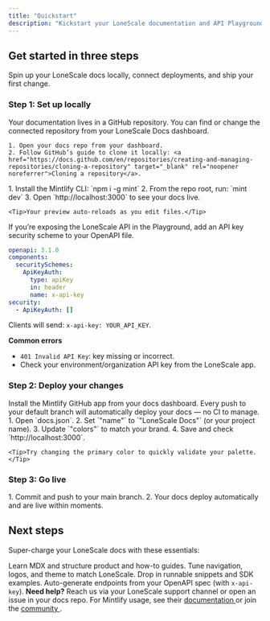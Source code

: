 ```yaml
---
title: "Quickstart"
description: "Kickstart your LoneScale documentation and API Playground in minutes"
---
```


## Get started in three steps

Spin up your LoneScale docs locally, connect deployments, and ship your first change.

### Step 1: Set up locally

<AccordionGroup>
  <Accordion icon="copy" title="Clone your docs">
    Your documentation lives in a GitHub repository. You can find or change the connected repository from your LoneScale Docs dashboard.

    1. Open your docs repo from your dashboard.
    2. Follow GitHub’s guide to clone it locally: <a href="https://docs.github.com/en/repositories/creating-and-managing-repositories/cloning-a-repository" target="_blank" rel="noopener noreferrer">Cloning a repository</a>.

  </Accordion>

  <Accordion icon="rectangle-terminal" title="Preview your docs">
    1. Install the Mintlify CLI: `npm i -g mint`  
    2. From the repo root, run: `mint dev`  
    3. Open `http://localhost:3000` to see your docs live.

    <Tip>Your preview auto-reloads as you edit files.</Tip>

  </Accordion>

  <Accordion icon="key" title="Configure API Playground auth (x-api-key)">
    If you’re exposing the LoneScale API in the Playground, add an API key security scheme to your OpenAPI file.

```yaml
openapi: 3.1.0
components:
  securitySchemes:
    ApiKeyAuth:
      type: apiKey
      in: header
      name: x-api-key
security:
  - ApiKeyAuth: []
```

Clients will send: `x-api-key: YOUR_API_KEY`.

**Common errors**

- `401 Invalid API Key`: key missing or incorrect.
- Check your environment/organization API key from the LoneScale app.
    </Accordion>
</AccordionGroup>

### Step 2: Deploy your changes

<AccordionGroup>
  <Accordion icon="github" title="Connect GitHub for auto-deploys">
    Install the Mintlify GitHub app from your docs dashboard. Every push to your default branch will automatically deploy your docs — no CI to manage.
  </Accordion>

  <Accordion icon="palette" title="Brand your LoneScale docs">
    1. Open `docs.json`.  
    2. Set `"name"` to `"LoneScale Docs"` (or your project name).  
    3. Update `"colors"` to match your brand.  
    4. Save and check `http://localhost:3000`.

    <Tip>Try changing the primary color to quickly validate your palette.</Tip>

  </Accordion>
</AccordionGroup>

### Step 3: Go live

<Accordion icon="rocket" title="Publish">
  1. Commit and push to your main branch. 2. Your docs deploy automatically and
  are live within moments.
</Accordion>

## Next steps

Super-charge your LoneScale docs with these essentials:

<CardGroup cols={2}>

<Card title="Write content" icon="pen-to-square" href="/essentials/markdown">
  Learn MDX and structure product and how-to guides.
</Card>

<Card title="Customize style" icon="palette" href="/essentials/settings">
  Tune navigation, logos, and theme to match LoneScale.
</Card>

<Card title="Add code examples" icon="square-code" href="/essentials/code">
  Drop in runnable snippets and SDK examples.
</Card>

<Card title="API reference" icon="code" href="/api-reference/introduction">
  Auto-generate endpoints from your OpenAPI spec (with <code>x-api-key</code>).
</Card>

</CardGroup>

<Note>
  <strong>Need help?</strong> Reach us via your LoneScale support channel or
  open an issue in your docs repo. For Mintlify usage, see their
  <a href="https://mintlify.com/docs" target="_blank" rel="noopener noreferrer">
    documentation
  </a> or join the
  <a
    href="https://mintlify.com/community"
    target="_blank"
    rel="noopener noreferrer"
  >
    community
  </a>
  .
</Note>
